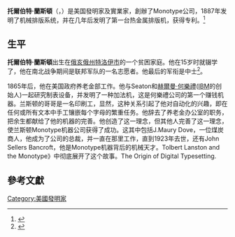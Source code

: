 {{Expand language|1=en|time=2020-10-28T03:25:40+00:00}}
{{Infobox person
| name            = 托爾伯特·蘭斯頓
| image           = Tolbert Lanston.png
| alt             = 
| caption         = 
| birth_name      = 
| birth_date      = {{Birth date|1844|02|03}}
| birth_place     = [[特洛伊_(俄亥俄州)|特洛伊 (俄亥俄州)]]
| death_date      = {{Death date and age|1913|02|18|1844|02|03}}
| death_place     = [[華盛頓哥倫比亞特區|華盛頓哥倫比亞特區]]
| resting_place   = 
| occupation      = 發明家
| employer        = 
| spouse          = {{Marriage|Betty G. Herdel|1866}}
| children        = 1
| relatives       = 
| awards          = [[艾略特·克雷松獎章|艾略特·克雷松獎章]] (1896)
| education       = 
| party           = 
| signature       = Signature of Tolbert Lanston.png
}}

'''托爾伯特·蘭斯頓'''（{{lang-en|Tolbert Lanston}}，{{bd|1844年|2月3日|1913年|2月18日}}）是美国發明家及實業家，創辦了Monotype公司，1887年发明了机械排版系统，并在几年后发明了第一台热金属排版机，获得专利。<ref>{{cite book|last=Hopkins|first=Richard|title=Tolbert Lanston and the Monotype: The Origin of Digital Typesetting|year=2012|publisher=University of Tampa Press|location=Tampa, Florida|isbn=978-159732-100-6|pages=Entire Book}}</ref>

==生平==
'''托爾伯特·蘭斯頓'''出生在[[俄亥俄州|俄亥俄州]][[特洛伊市|特洛伊市]]的一个贫困家庭。他在15岁时就辍学了，他在南北战争期间是联邦军队的一名志愿者。他最后的军衔是中士<ref name=Cyclopaedia>{{Cite book |url=https://books.google.com/?id=THRMAAAAYAAJ&pg=PA573&lpg=PA573 |title=The National Cyclopaedia of American Biography |volume=XIII |publisher=James T. White & Company |pages=573–574 |year=1906 |access-date=2020-08-24 |via=Google Books}}</ref>。

1865年后，他在美国政府养老金部工作。他与Seaton和[[赫爾曼·何樂禮|赫爾曼·何樂禮]]([[IBM|IBM]]的创始人)一起研究制表设备，并发明了一种加法机，这是何樂禮公司的第一个赚钱机器。兰斯顿的哥哥是一名印刷工，显然，这种关系引起了他对自动化的兴趣，即在任何或所有文本中手工镶嵌每个字母的繁重任务。他辞去了养老金办公室的职务，把余生都献给了他的机器的完善。他创造了这一理念，但其他人完善了这一理念，使兰斯顿Monotype机器公司获得了成功。这其中包括J.Maury Dove，一位煤炭商人，他成为了公司的总裁，并一直在那里工作，直到1923年去世，还有John Sellers Bancroft，他是Monotype机器背后的机械天才。Tolbert Lanston and the Monotype》中彻底展开了这个故事。The Origin of Digital Typesetting.

==參考文獻==
{{reflist}}

{{Authority control}}
{{DEFAULTSORT:Lanston, Tolbert}}

[[Category:美國發明家|Category:美國發明家]]